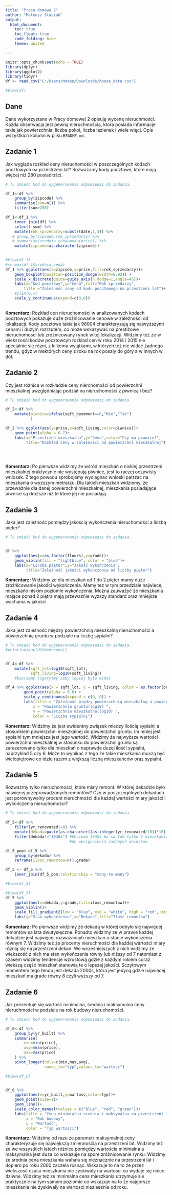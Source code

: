 ---
title: "Praca domowa 2"
author: "Mateusz Stasiak"
output: 
  html_document:
    toc: true
    toc_float: true
    code_folding: hide
    theme: united

---

```{r setup, include=FALSE}
knitr::opts_chunk$set(echo = TRUE)
library(dplyr)
library(ggplot2)
library(tidyr)
df <- read.csv("C:/Users/Mateu/Downloads/house_data.csv")

#View(df)
```

## Dane 
Dane wykorzystane w Pracy domowej 2 opisują wycenę nieruchmości. Każda obserwacja jest pewną nieruchmością, która posiada informacje takie jak powierzchnia, liczba pokoi, liczba łazienek i wiele więcj. Opis wszystkich kolumn w pliku `README.md`.


## Zadanie 1

Jak wygląda rozkład ceny nieruchomości w poszczególnych kodach pocztowych na przestrzeni lat? Rozważamy kody pocztowe, które mają więcej niż 280 posiadłości.

```{r zadanie 1, message=FALSE}

# Tu umieść kod do wygenerowania odpowiedzi do zadania.

df_1<-df %>% 
    group_by(zipcode) %>% 
    summarise(sum=n()) %>% 
    filter(sum>280)

df_1<-df_1 %>% 
    inner_join(df) %>% 
    select(-sum) %>% 
    mutate(rok_sprzedarzy=substr(date,1,4)) %>% 
   # group_by(zipcode,rok_sprzedarzy) %>% 
   # summarise(srednia_cena=mean(price)) %>% 
    mutate(zipcode=as.character(zipcode))
    

#View(df_1)
#x<-max(df_1$srednia_cena)
df_1 %>% ggplot(aes(x=zipcode,y=price,fill=rok_sprzedarzy))+
    geom_boxplot(position=position_dodge(width=0.92)) +
    scale_x_discrete(guide=guide_axis(n.dodge=1,angle=45))+
    labs(x="Kod pocztowy",y="Cena",fill="Rok sprzedarzy",
        title ="Zależność ceny od kodu pocztowego na przestzeni lat")+
    #ylim(0,x)
    scale_y_continuous(expand=c(0,0))
    

```

**Komentarz:**
Rozkład cen nieruchomości w analizowanych kodach pocztowych pokazuje duże zróżnicowanie cenowe w zależności od lokalizacji. Kody pocztowe takie jak 98004 charakteryzują się najwyższymi cenami i dużym rozrzutem, co może wskazywać na prestiżowe nieruchomości lub zróżnicowany rynek w tej lokalizacji. Widzimy też że w wiekszośći kodów pocztowcyh rozklad cen w roku 2014 i 2015 nie specjalnie się rózni, z kilkoma wyjątkami, w których też nie widać żadnego trendu, gdyż w niektórych ceny z roku na rok poszly do
góry a w innych w dół.

## Zadanie 2

Czy jest różnica w rozkładzie ceny nierchomości od powierzchni mieszkalnej uwzględniając podział na nieruchomości z piwnicą i bez?

```{r zadanie 2, message=FALSE}

# Tu umieść kod do wygenerowania odpowiedzi do zadania.

df_2<-df %>% 
    mutate(piwnica=ifelse(sqft_basement==0,"Nie","Tak")
           )

df_2 %>% ggplot(aes(y=price,x=sqft_living,color=piwnica))+
    geom_point(alpha = 0.7)+
    labs(x="Przestrzeń mieszkalna",y="Cena",color="Czy ma piwnice?",
         title="Rozkład ceny w zależności od powierzchni mieszkalnej")
    

    
```

**Komentarz:**
Po pierwsze widzimy że wśród mieszkań o niskiej przestrzeni mieszkalnej praktycznie nie występują piwnice, jest to raczej oczywisty wniosek. Z tego powodu sprobojemy wyciagnac wnioski patrzac na mieszkania o wyzszym metrarzu. Dla takich mieszkań widziemy, że przeważnie dla danej powierzchni mieszkalnej, mieszkania posiadające piwnice są droższe niż te ktore jej nie posiadają.

## Zadanie 3

Jaka jest zależność pomiędzy jakością wykończenia nieruchomości a liczbą pięter? 

```{r zadanie 3, message=FALSE}

# Tu umieść kod do wygenerowania odpowiedzi do zadania.


df %>% 
    ggplot(aes(x=as.factor(floors),y=grade))+
    geom_violin(fill = "lightblue", color = "blue")+
    labs(x="Liczba pięter",y="Jakość wykończenia",
         title="Zależność jakości wykończenia od liczby pięter")
```

**Komentarz:**
Widzimy ze dla mieszkań od 1 do 2 pięter mamy duże zróżńicowanie jakości wykończenia. Mamy tez w tym przedziale najwiecej mieszkańo niskim poziomie wykończenia. Można zauważyć że mieszkania mające ponad 2 piętra mają przeważńie wyzszy standard oraz mniejsze wachania w jakośći.

## Zadanie 4
Jaka jest zależność między powierzchnią mieszkalną nieruchomości a powierzchnią gruntu w podziale na liczbę sypialni?

```{r zadanie 4, message=FALSE}

# Tu umieść kod do wygenerowania odpowiedzi do zadania.
#print(unique(df$bedrooms))


df_4<-df %>% 
    mutate(sqft_lot=log10(sqft_lot),
           sqft_living=log10(sqft_living))
    #bierzemy logarytmy zeby lepiej bylo widac

df_4 %>% ggplot(aes(x = sqft_lot, y = sqft_living, color = as.factor(bedrooms))) +
        geom_point(alpha = 0.6) +
        scale_y_continuous(expand = c(0, 0)) +
        labs(title = "Zależność między powierzchnią mieszkalną a powierzchnią gruntu ze względu na liczbę sypialni ",
            x = "Powierzchnia gruntu(log10) ",
            y = "Powierzchnia mieszkalna(log10) ",
            color = "Liczba sypialni") 

```

**Komentarz:**
Widzimy że jest ewidentny związek miedzy ilością sypialni a stosunkiem powierzchni mieszkalnej do powierzchni gruntu. Im mniej jest sypialni tym mniejsza jest jego wartość. Widzimy że najwyższe wartości powierzchni mieszkalnej w stosunku do powierzchni gruntu są zarezerowane tylko dla mieszkań o naprawde dużej ilośći sypialni, naprzyklad 5 czy 6. Może to wynikać z tego że takie mieszkania muszą być wielopiętrowe co idzie razem z większą liczbą mieszkańców oraz sypialni.


## Zadanie 5
Rozważmy tylko nieruchomości, które miały remont. W której dekadzie było najwięcej przeprowadzonych remontów? Czy w poszczególnych dekadach jest porównywalny procent nieruchmości dla każdej wartości miary jakości i wykończenia nieruchomości?

```{r zadanie 5, message=FALSE}

# Tu umieść kod do wygenerowania odpowiedzi do zadania.

df_5<-df %>% 
    filter(yr_renovated!=0) %>% 
    mutate(dekada=paste(as.character((as.integer(yr_renovated/10))*10),"s",sep="")) %>% 
    filter(dekada!="1930s") #Obcinam 1930s bo sa tam tylko 2 mieszkania i itak nie przydadza sie
                            #do wyciganiecia zadanych wnioskow 

df_5_pom<-df_5 %>% 
    group_by(dekada) %>% 
    reframe(ilosc_remontow=n(),grade)

df_5 <- df_5 %>% 
    inner_join(df_5_pom,relationship = "many-to-many")

#View(df_5)

#View(df_5)
df_5 %>% 
    ggplot(aes(x=dekada,y=grade,fill=ilosc_remontow))+
    geom_violin()+
    scale_fill_gradient2(low = "blue", mid = "white", high = "red", midpoint = 125)+
    labs(y="Stan wykończenia",x="Dekada",fill="Ilość remontów")


```

**Komentarz:**
Po pierwsze widzimy że dekadą w której odbyło się najwięcej remontów sa lata dwutysięczne. Ponadto widzimy ze w prawie każdej dekadzie jest najwięcej rozważancyh mieszkań o stanie wykończenia równym 7. Widzimy też że procenty nieruchmości dla każdej wartości miary różnią się na przestrzeni dekad. We wcześniejszych z nich widzimy że większość z nich ma stan wykończenia równy lub niższy od 7 natomiast z czasem widzimy tendencje wzrostową gdzie z każdym rokiem coraz wiekszą część mieszkań stanowią te o lepszej jakości. Sczytowym momentem tego tendu jest dekada 2000s, która jest jedyną gdzie najwięcej mieszkań ma grade równy 8 czyli wyższy od 7.

## Zadanie 6

Jak prezentuje się wartość minimalna, średnia i maksymalna ceny nieruchmości w podziele na rok budowy nieruchomości.

```{r zadanie 6, message=FALSE}

# Tu umieść kod do wygenerowania odpowiedzi do zadania.

df_6<-df %>% 
    group_by(yr_built) %>% 
    summarise(
        min=min(price),
        avg=mean(price),
        max=max(price)
    ) %>% 
    pivot_longer(cols=c(min,max,avg),
                 names_to="typ",values_to="wartosc")

#View(df_6)


df_6 %>% 
    ggplot(aes(x=yr_built,y=wartosc,color=typ))+
    geom_point(size=1)+
    geom_line()+
    scale_color_manual(values = c("blue", "red", "green"))+
    labs(title = "Cena minimialna srednia i maksymalna na przestrzeni lat",
         x = "Rok budowy",
         y = "Wartość",
         color = "Typ wartości") 


```

**Komentarz:**
Widzimy od razu że parametr maksymalnej ceny charakteryzuje się największą zmiennośćią na przestrzeni lat. Widzimy też ze we wszystkich latach różnica pomiędzy wartościa minimalna a maksymalna jest duza co wskazuje na spore zróżnicowanie rynku. Widzimy że srednia cena mieszkania wahała się nieznacznie na przestrzeni lat i dopiero po roku 2000 zaczela rosnąc. Wskazuje to na to że przez wiekszosć czasu mieszkania nie zyskiwały na wartości co wydaje się nieco dziwne. Widzimy też ze minimalna cena mieszkania utrzymuje sie praktycznie na tym samym poziomie co wskazuje na to że najgorsze mieszkania nie zyskiwaly na wartosci niezlaeznie od roku.